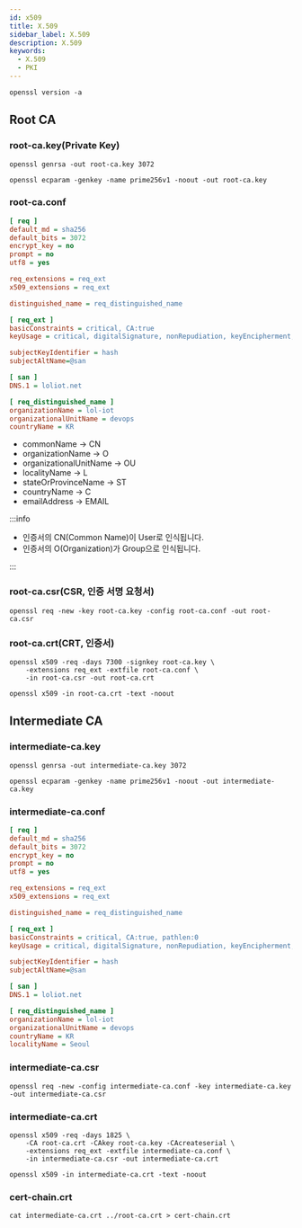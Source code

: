 ```yaml
---
id: x509
title: X.509
sidebar_label: X.509
description: X.509
keywords:
  - X.509
  - PKI
---
```


```shell
openssl version -a
```

## Root CA

### root-ca.key(Private Key)

```shell
openssl genrsa -out root-ca.key 3072
```

```shell
openssl ecparam -genkey -name prime256v1 -noout -out root-ca.key
```

### root-ca.conf

```ini
[ req ]
default_md = sha256
default_bits = 3072
encrypt_key = no
prompt = no
utf8 = yes

req_extensions = req_ext
x509_extensions = req_ext

distinguished_name = req_distinguished_name

[ req_ext ]
basicConstraints = critical, CA:true
keyUsage = critical, digitalSignature, nonRepudiation, keyEncipherment, keyCertSign

subjectKeyIdentifier = hash
subjectAltName=@san

[ san ]
DNS.1 = loliot.net

[ req_distinguished_name ]
organizationName = lol-iot
organizationalUnitName = devops
countryName = KR
```

- commonName -\> CN
- organizationName -\> O
- organizationalUnitName -\> OU
- localityName -\> L
- stateOrProvinceName -\> ST
- countryName -\> C
- emailAddress -\> EMAIL

:::info

- 인증서의 CN(Common Name)이 User로 인식됩니다.
- 인증서의 O(Organization)가 Group으로 인식됩니다.

:::

### root-ca.csr(CSR, 인증 서명 요청서)

```shell
openssl req -new -key root-ca.key -config root-ca.conf -out root-ca.csr
```

### root-ca.crt(CRT, 인증서)

```shell
openssl x509 -req -days 7300 -signkey root-ca.key \
    -extensions req_ext -extfile root-ca.conf \
    -in root-ca.csr -out root-ca.crt
```

```shell
openssl x509 -in root-ca.crt -text -noout
```

## Intermediate CA

### intermediate-ca.key

```shell
openssl genrsa -out intermediate-ca.key 3072
```

```shell
openssl ecparam -genkey -name prime256v1 -noout -out intermediate-ca.key
```

### intermediate-ca.conf

```ini
[ req ]
default_md = sha256
default_bits = 3072
encrypt_key = no
prompt = no
utf8 = yes

req_extensions = req_ext
x509_extensions = req_ext

distinguished_name = req_distinguished_name

[ req_ext ]
basicConstraints = critical, CA:true, pathlen:0
keyUsage = critical, digitalSignature, nonRepudiation, keyEncipherment, keyCertSign

subjectKeyIdentifier = hash
subjectAltName=@san

[ san ]
DNS.1 = loliot.net

[ req_distinguished_name ]
organizationName = lol-iot
organizationalUnitName = devops
countryName = KR
localityName = Seoul
```

### intermediate-ca.csr

```shell
openssl req -new -config intermediate-ca.conf -key intermediate-ca.key -out intermediate-ca.csr
```

### intermediate-ca.crt

```shell
openssl x509 -req -days 1825 \
    -CA root-ca.crt -CAkey root-ca.key -CAcreateserial \
    -extensions req_ext -extfile intermediate-ca.conf \
    -in intermediate-ca.csr -out intermediate-ca.crt
```

```shell
openssl x509 -in intermediate-ca.crt -text -noout
```

### cert-chain.crt

```shell
cat intermediate-ca.crt ../root-ca.crt > cert-chain.crt
```
